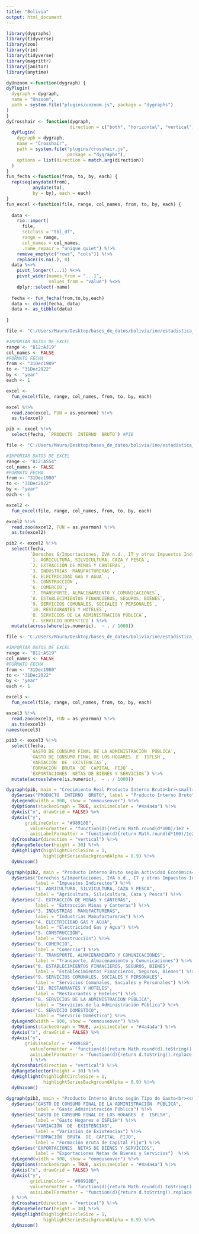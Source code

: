 ```yaml
---
title: "Bolivia"
output: html_document
---
```


```r
library(dygraphs)
library(tidyverse)
library(zoo)
library(rio)
library(tidyverse)
library(magrittr)
library(janitor)
library(anytime)

dyUnzoom <-function(dygraph) {
dyPlugin(
  dygraph = dygraph,
  name = "Unzoom",
  path = system.file("plugins/unzoom.js", package = "dygraphs")
)
}
dyCrosshair <- function(dygraph, 
                        direction = c("both", "horizontal", "vertical")) {
  dyPlugin(
    dygraph = dygraph,
    name = "Crosshair",
    path = system.file("plugins/crosshair.js", 
                       package = "dygraphs"),
    options = list(direction = match.arg(direction))
  )
}
fun_fecha <-function(from, to, by, each) {
  rep(seq(anydate(from),
          anydate(to),
          by = by), each = each)
}
fun_excel <-function(file, range, col_names, from, to, by, each) {
  
  data <- 
    rio::import(
      file,
      setclass = "tbl_df",
      range = range,
      col_names = col_names,
      .name_repair = "unique_quiet") %!>%
    remove_empty(c("rows", "cols")) %!>%
    replace(is.na(.), 0)
  data %<>%
    pivot_longer(!...1) %<>%
    pivot_wider(names_from = "...1",
                values_from = "value") %<>%
    dplyr::select(-name)
  
  fecha <- fun_fecha(from,to,by,each)
  data <- cbind(fecha, data) 
  data <- as_tibble(data)
  
}

file <- "C:/Users/Mauro/Desktop/bases_de_datos/bolivia/ine/estadistica_economica/cuentas_nacionales/pib_anual/oferta_final_demanda_final/03.01.02.xlsx"

#IMPORTAR DATOS DE EXCEL
range <- "B12:AJ19"
col_names <- FALSE
#FORMATO FECHA
from <- "31Dec1989"
to <- "31Dec2022"
by <- "year"
each <- 1

excel <- 
  fun_excel(file, range, col_names, from, to, by, each)

excel %!>% 
  read.zoo(excel, FUN = as.yearmon) %!>% 
  as.ts(excel)

pib <- excel %!>% 
  select(fecha, `PRODUCTO  INTERNO  BRUTO`) #PIB

file <- "C:/Users/Mauro/Desktop/bases_de_datos/bolivia/ine/estadistica_economica/cuentas_nacionales/pib_anual/serie_historica_pib/06.01.02.xlsx"

#IMPORTAR DATOS DE EXCEL
range <- "B12:AS54"
col_names <- FALSE
#FORMATO FECHA
from <- "31Dec1980"
to <- "31Dec2022"
by <- "year"
each <- 1

excel2 <- 
  fun_excel(file, range, col_names, from, to, by, each)

excel2 %!>% 
  read.zoo(excel2, FUN = as.yearmon) %!>% 
  as.ts(excel2)

pib2 <- excel2 %!>% 
  select(fecha, 
         `Derechos S/Importaciones, IVA n.d., IT y otros Impuestos Indirectos`,
         `1. AGRICULTURA, SILVICULTURA, CAZA Y PESCA`,
         `2. EXTRACCIÓN DE MINAS Y CANTERAS`, 
         `3. INDUSTRIAS  MANUFACTURERAS`, 
         `4. ELECTRICIDAD GAS Y AGUA` ,
         `5. CONSTRUCCIÓN`,
         `6. COMERCIO`,
         `7. TRANSPORTE, ALMACENAMIENTO Y COMUNICACIONES`,
         `8. ESTABLECIMIENTOS FINANCIEROS, SEGUROS, BIENES`,
         `9. SERVICIOS COMUNALES, SOCIALES Y PERSONALES`,
         `10. RESTAURANTES Y HOTELES`,
         `B. SERVICIOS DE LA ADMINISTRACION PÚBLICA`,
         `C. SERVICIO DOMESTICO`) %!>% 
  mutate(across(where(is.numeric),  ~ . / 1000))

file <- "C:/Users/Mauro/Desktop/bases_de_datos/bolivia/ine/estadistica_economica/cuentas_nacionales/pib_anual/serie_historica_pib/06.01.04.xlsx"

#IMPORTAR DATOS DE EXCEL
range <- "B12:AS19"
col_names <- FALSE
#FORMATO FECHA
from <- "31Dec1980"
to <- "31Dec2022"
by <- "year"
each <- 1

excel3 <- 
  fun_excel(file, range, col_names, from, to, by, each)

excel3 %!>% 
  read.zoo(excel3, FUN = as.yearmon) %!>% 
  as.ts(excel3)
names(excel3)

pib3 <- excel3 %!>% 
  select(fecha, 
         `GASTO DE CONSUMO FINAL DE LA ADMINISTRACIÓN  PÚBLICA`,
         `GASTO DE CONSUMO FINAL DE LOS HOGARES  E  ISFLSH`, 
         `VARIACIÓN  DE  EXISTENCIAS`, 
         `FORMACIÓN  BRUTA  DE  CAPITAL  FIJO` ,
         `EXPORTACIONES  NETAS DE BIENES Y SERVICIOS`) %!>% 
  mutate(across(where(is.numeric),  ~ . / 1000))

```

<div class="row">
```r

dygraph(pib, main = "Crecimiento Real Producto Interno Bruto<br><small>En Porcentaje (%)</small>") %!>% 
  dySeries("PRODUCTO  INTERNO  BRUTO", label = "Producto Interno Bruto") %!>% 
  dyLegend(width = 900, show = "onmouseover") %!>% 
  dyOptions(stackedGraph = TRUE, axisLineColor = "#4a4a4a") %!>%
  dyAxis("x", drawGrid = FALSE) %>%
  dyAxis("y",
       gridLineColor = "#98918B",
         valueFormatter = "function(d){return Math.round(d*100)/1e2 + '%'}",
         axisLabelFormatter = "function(d){return Math.round(d*100)/1e2 + '%'}") %!>% 
  dyCrosshair(direction = "vertical") %!>% 
  dyRangeSelector(height = 30) %!>% 
  dyHighlight(highlightCircleSize = 1,
              highlightSeriesBackgroundAlpha = 0.9) %!>% 
  dyUnzoom()
```
</div>
<div class="row">
<div class="col-lg-6">
```r

dygraph(pib2, main = "Producto Interno Bruto según Actividad Económica<br><small>(En Millones de Bs)</small>") %!>% 
  dySeries("Derechos S/Importaciones, IVA n.d., IT y otros Impuestos Indirectos", 
           label = "Impuestos Indirectos") %!>% 
  dySeries("1. AGRICULTURA, SILVICULTURA, CAZA Y PESCA", 
           label = "Agricultura, Silvicultura, Caza y Pesca") %!>% 
  dySeries("2. EXTRACCIÓN DE MINAS Y CANTERAS", 
           label = "Extracción Minas y Canteras") %!>% 
  dySeries("3. INDUSTRIAS  MANUFACTURERAS", 
           label = "Industrias Manufactureras") %!>% 
  dySeries("4. ELECTRICIDAD GAS Y AGUA", 
           label = "Electricidad Gas y Agua") %!>% 
  dySeries("5. CONSTRUCCIÓN", 
           label = "Construcción") %!>% 
  dySeries("6. COMERCIO", 
           label = "Comercio") %!>% 
  dySeries("7. TRANSPORTE, ALMACENAMIENTO Y COMUNICACIONES", 
           label = "Transporte, Almacenamiento y Comunicaciones") %!>% 
  dySeries("8. ESTABLECIMIENTOS FINANCIEROS, SEGUROS, BIENES", 
           label = "Establecimientos Financieros, Seguros, Bienes") %!>% 
  dySeries("9. SERVICIOS COMUNALES, SOCIALES Y PERSONALES", 
           label = "Servicios Comunales, Sociales y Personales") %!>% 
  dySeries("10. RESTAURANTES Y HOTELES", 
           label = "Restaurantes y Hoteles") %!>% 
  dySeries("B. SERVICIOS DE LA ADMINISTRACION PÚBLICA", 
           label = "Servicios de la Administración Pública") %!>% 
  dySeries("C. SERVICIO DOMESTICO", 
           label = "Servicio Doméstico") %!>% 
  dyLegend(width = 900, show = "onmouseover") %!>% 
  dyOptions(stackedGraph = TRUE, axisLineColor = "#4a4a4a") %!>%
  dyAxis("x", drawGrid = FALSE) %>%
  dyAxis("y",
       gridLineColor = "#98918B",
         valueFormatter = 'function(d){return Math.round(d).toString().replace(/\\B(?=(\\d{3})+(?!\\d))/g, ",");}',
         axisLabelFormatter = 'function(d){return d.toString().replace(/\\B(?=(\\d{3})+(?!\\d))/g, ",");}'
         ) %!>% 
  dyCrosshair(direction = "vertical") %!>% 
  dyRangeSelector(height = 30) %!>% 
  dyHighlight(highlightCircleSize = 1,
              highlightSeriesBackgroundAlpha = 0.9) %!>% 
  dyUnzoom()
```
</div>
<div class="col-lg-6">
```r

dygraph(pib3, main = "Producto Interno Bruto según Tipo de Gasto<br><small>(En Millones de Bs)</small>") %!>% 
  dySeries("GASTO DE CONSUMO FINAL DE LA ADMINISTRACIÓN  PÚBLICA", 
           label = "Gasto Administración Pública") %!>% 
  dySeries("GASTO DE CONSUMO FINAL DE LOS HOGARES  E  ISFLSH", 
           label = "Gasto Hogares e ISFLSH") %!>% 
  dySeries("VARIACIÓN  DE  EXISTENCIAS", 
           label = "Variación de Existencias") %!>% 
  dySeries("FORMACIÓN  BRUTA  DE  CAPITAL  FIJO", 
           label = "Formación Bruta de Capital Fijo") %!>% 
  dySeries("EXPORTACIONES  NETAS DE BIENES Y SERVICIOS", 
           label = "Exportaciones Netas de Bienes y Servicios")  %!>% 
  dyLegend(width = 900, show = "onmouseover") %!>% 
  dyOptions(stackedGraph = TRUE, axisLineColor = "#4a4a4a") %!>%
  dyAxis("x", drawGrid = FALSE) %>%
  dyAxis("y",
         gridLineColor = "#98918B",
         valueFormatter = 'function(d){return Math.round(d).toString().replace(/\\B(?=(\\d{3})+(?!\\d))/g, ",");}',
         axisLabelFormatter = 'function(d){return d.toString().replace(/\\B(?=(\\d{3})+(?!\\d))/g, ",");}'
  ) %!>% 
  dyCrosshair(direction = "vertical") %!>% 
  dyRangeSelector(height = 30) %!>% 
  dyHighlight(highlightCircleSize = 1,
              highlightSeriesBackgroundAlpha = 0.9) %!>% 
  dyUnzoom()
```
</div>
</div>

